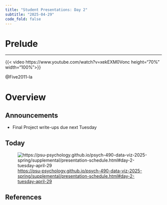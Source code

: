```yaml
---
title: "Student Presentations: Day 2"
subtitle: "2025-04-29"
code_fold: false
---
```


# Prelude

---

{{< video https://www.youtube.com/watch?v=xekEXM0Vonc height="70%" width="100%">}}

@Five2011-la

# Overview

## Announcements

- Final Project write-ups due next Tuesday

## Today

![<https://psu-psychology.github.io/psych-490-data-viz-2025-spring/supplemental/presentation-schedule.html#day-2-tuesday-april-29>](../include/img/day-2-presenters.png)

## References
